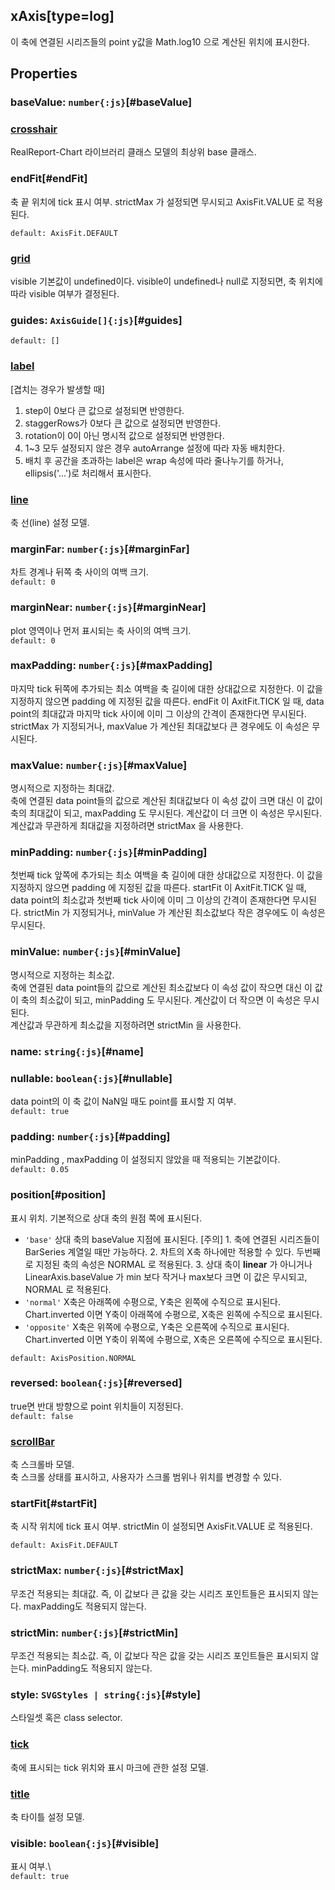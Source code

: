 ## xAxis[type=log]
이 축에 연결된 시리즈들의 point y값을  Math.log10 으로 계산된 위치에 표시한다.
## Properties

### baseValue: `number{:js}`[#baseValue]

### [crosshair](./log/crosshair)
RealReport-Chart 라이브러리 클래스 모델의 최상위 base 클래스.

  

### endFit[#endFit]
축 끝 위치에 tick 표시 여부.
 strictMax 가 설정되면 무시되고  AxisFit.VALUE 로 적용된다.  


`default: AxisFit.DEFAULT`  

### [grid](./log/grid)
visible 기본값이 undefined이다.
visible이 undefined나 null로 지정되면, 축 위치에 따라 visible 여부가 결정된다.  

### guides: `AxisGuide[]{:js}`[#guides]
`default: []`  

### [label](./log/label)
[겹치는 경우가 발생할 때]
1. step이 0보다 큰 값으로 설정되면 반영한다.
2. staggerRows가 0보다 큰 값으로 설정되면 반영한다.
3. rotation이 0이 아닌 명시적 값으로 설정되면 반영한다.
4. 1~3 모두 설정되지 않은 경우 autoArrange 설정에 따라 자동 배치한다.
5. 배치 후 공간을 초과하는 label은 wrap 속성에 따라 줄나누기를 하거나, 
   ellipsis('...')로 처리해서 표시한다.  

### [line](./log/line)
축 선(line) 설정 모델.  

### marginFar: `number{:js}`[#marginFar]
차트 경계나 뒤쪽 축 사이의 여백 크기.  
`default: 0`  

### marginNear: `number{:js}`[#marginNear]
plot 영역이나 먼저 표시되는 축 사이의 여백 크기.  
`default: 0`  

### maxPadding: `number{:js}`[#maxPadding]
마지막 tick 뒤쪽에 추가되는 최소 여백을 축 길이에 대한 상대값으로 지정한다.
이 값을 지정하지 않으면  padding 에 지정된 값을 따른다.
 endFit 이  AxitFit.TICK 일 때,
data point의 최대값과 마지막 tick 사이에 이미 그 이상의 간격이 존재한다면 무시된다.
 strictMax 가 지정되거나,  maxValue 가 계산된 최대값보다 큰 경우에도 이 속성은 무시된다.  

### maxValue: `number{:js}`[#maxValue]
명시적으로 지정하는 최대값.\
축에 연결된 data point들의 값으로 계산된 최대값보다 이 속성 값이 크면 대신 이 값이 축의 최대값이 되고,
 maxPadding 도 무시된다.
계산값이 더 크면 이 속성은 무시된다.\
계산값과 무관하게 최대값을 지정하려면  strictMax 을 사용한다.  

### minPadding: `number{:js}`[#minPadding]
첫번째 tick 앞쪽에 추가되는 최소 여백을 축 길이에 대한 상대값으로 지정한다.
이 값을 지정하지 않으면  padding 에 지정된 값을 따른다.
 startFit 이  AxitFit.TICK 일 때,
data point의 최소값과 첫번째 tick 사이에 이미 그 이상의 간격이 존재한다면 무시된다.
 strictMin 가 지정되거나,  minValue 가 계산된 최소값보다 작은 경우에도 이 속성은 무시된다.  

### minValue: `number{:js}`[#minValue]
명시적으로 지정하는 최소값.\
축에 연결된 data point들의 값으로 계산된 최소값보다 이 속성 값이 작으면 대신 이 값이 축의 최소값이 되고,
 minPadding 도 무시된다.
계산값이 더 작으면 이 속성은 무시된다.\
계산값과 무관하게 최소값을 지정하려면  strictMin 을 사용한다.  

### name: `string{:js}`[#name]

### nullable: `boolean{:js}`[#nullable]
data point의 이 축 값이 NaN일 때도 point를 표시할 지 여부.  
`default: true`  

### padding: `number{:js}`[#padding]
minPadding ,  maxPadding 이 설정되지 않았을 때 적용되는 기본값이다.  
`default: 0.05`  

### position[#position]
표시 위치.
기본적으로 상대 축의 원점 쪽에 표시된다.  
- `'base'` 상대 축의 baseValue 지점에 표시된다.      [주의]   1. 축에 연결된 시리즈들이 BarSeries 계열일 때만 가능하다.  2. 차트의 X축 하나에만 적용할 수 있다. 두번째로 지정된 축의 속성은  NORMAL 로 적용된다.  3. 상대 축이 **linear** 가 아니거나  LinearAxis.baseValue 가 min 보다 작거나 max보다 크면 이 값은 무시되고,      NORMAL 로 적용된다.
- `'normal'` X축은 아래쪽에 수평으로, Y축은 왼쪽에 수직으로 표시된다.       Chart.inverted 이면 Y축이 아래쪽에 수평으로, X축은 왼쪽에 수직으로 표시된다.
- `'opposite'` X축은 위쪽에 수평으로, Y축은 오른쪽에 수직으로 표시된다.       Chart.inverted 이면 Y축이 위쪽에 수평으로, X축은 오른쪽에 수직으로 표시된다.

`default: AxisPosition.NORMAL`  

### reversed: `boolean{:js}`[#reversed]
true면 반대 방향으로 point 위치들이 지정된다.  
`default: false`  

### [scrollBar](./log/scrollBar)
축 스크롤바 모델.\
축 스크롤 상태를 표시하고, 사용자가 스크롤 범위나 위치를 변경할 수 있다.  

### startFit[#startFit]
축 시작 위치에 tick 표시 여부.
 strictMin 이 설정되면  AxisFit.VALUE 로 적용된다.  


`default: AxisFit.DEFAULT`  

### strictMax: `number{:js}`[#strictMax]
무조건 적용되는 최대값.
즉, 이 값보다 큰 값을 갖는 시리즈 포인트들은 표시되지 않는다.
maxPadding도 적용되지 않는다.  

### strictMin: `number{:js}`[#strictMin]
무조건 적용되는 최소값.
즉, 이 값보다 작은 값을 갖는 시리즈 포인트들은 표시되지 않는다.
minPadding도 적용되지 않는다.  

### style: `SVGStyles | string{:js}`[#style]
스타일셋 혹은 class selector.  

### [tick](./log/tick)
축에 표시되는 tick 위치와 표시 마크에 관한 설정 모델.  

### [title](./log/title)
축 타이틀 설정 모델.  

### visible: `boolean{:js}`[#visible]
표시 여부.\  
`default: true`  
